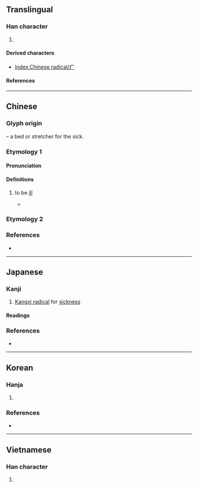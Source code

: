 {{also|广}}
{{character info}}
{{character info|⽧}}
==Translingual==
{{stroke order|type=animate}}

===Han character===
{{Han char|rn=104|rad=疒|as=00|sn=5|four=|canj=IIM|ids=⿰冫广}}

# {{mul-kangxi radical-def}}

====Derived characters====
* [[Index:Chinese radical/疒]]

====References====
{{Han ref|kx=0769.010|dkj=22015|dj=1179.040|hdz=42659.010|uh=7592}}

----

==Chinese==
{{zh-forms|alt=疔,𤕫}}

===Glyph origin===
{{Han etym}}
{{liushu|p}} – a bed or stretcher for the sick.

===Etymology 1===

====Pronunciation====
{{zh-pron
|m=chuáng,nè,nì
|c=cong4,nik6,nak6
|h=pfs=chhòng
|mn=chhông/le̍k
|w=
|mc=y
|oc=y
|ma=
|cat=v
}}

====Definitions====
{{zh-hanzi}}

# {{zh-o}} to be [[ill]] {{defdate|during the {{w|Shang Dynasty}}}}
#* {{zh-x|w:zh:婦好\帚{Fù}.^好 弗 疒 齒||CL|ref={{w|zh:甲骨文合集|合}}00773甲}}

===Etymology 2===
{{zh-see|病|ss}}

===References===
* {{R:twedu|C07806}}

----

==Japanese==
{{wikipedia|lang=ja|ダク部}}

===Kanji===
{{ja-kanji|grade=|rs=疒00}}

# [[Kangxi radical]] for [[sickness]]
#: {{syn|ja|病垂れ|tr=yamaidare}}

====Readings====
{{ja-readings
|on=だく, にゃく, そう, じょう
|kun=やまいだれ
}}

===References===
* {{R:Koseki Moji|247060}}

----

==Korean==

===Hanja===
{{ko-hanja|병들다|병들|녁||역}}

# {{hanja form of|[[녁]]/[[역]]|[[Kangxi radical]] for [[sickness]]}}

===References===
* {{R:hanjadoc|7678}}

----

==Vietnamese==

===Han character===
{{vi-readings|reading=[[nạch]]|rs=疒00}}

# {{rfdef|vi|sort=疒00}}